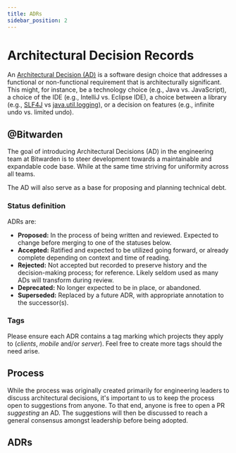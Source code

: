 ```yaml
---
title: ADRs
sidebar_position: 2
---
```



# Architectural Decision Records

An [Architectural Decision (AD)][ad] is a software design choice that addresses a functional or
non-functional requirement that is architecturally significant. This might, for instance, be a
technology choice (e.g., Java vs. JavaScript), a choice of the IDE (e.g., IntelliJ vs. Eclipse IDE),
a choice between a library (e.g., [SLF4J][slf4j] vs [java.util.logging][java.util.logging]), or a
decision on features (e.g., infinite undo vs. limited undo).

## @Bitwarden

The goal of introducing Architectural Decisions (AD) in the engineering team at Bitwarden is to
steer development towards a maintainable and expandable code base. While at the same time striving
for uniformity across all teams.

The AD will also serve as a base for proposing and planning technical debt.

### Status definition

ADRs are:

- **Proposed:** In the process of being written and reviewed. Expected to change before merging to
  one of the statuses below.
- **Accepted:** Ratified and expected to be utilized going forward, or already complete depending on
  context and time of reading.
- **Rejected:** Not accepted but recorded to preserve history and the decision-making process; for
  reference. Likely seldom used as many ADs will transform during review.
- **Deprecated:** No longer expected to be in place, or abandoned.
- **Superseded:** Replaced by a future ADR, with appropriate annotation to the successor(s).

### Tags

Please ensure each ADR contains a tag marking which projects they apply to (_clients_, _mobile_
and/or _server_). Feel free to create more tags should the need arise.

## Process

While the process was originally created primarily for engineering leaders to discuss architectural
decisions, it's important to us to keep the process open to suggestions from anyone. To that end,
anyone is free to open a PR _suggesting_ an AD. The suggestions will then be discussed to reach a
general consensus amongst leadership before being adopted.

## ADRs

<DocCardList />

[ad]: https://en.wikipedia.org/wiki/Architectural_decision
[slf4j]: https://www.slf4j.org/
[java.util.logging]:
  https://docs.oracle.com/javase/8/docs/api/java/util/logging/package-summary.html
